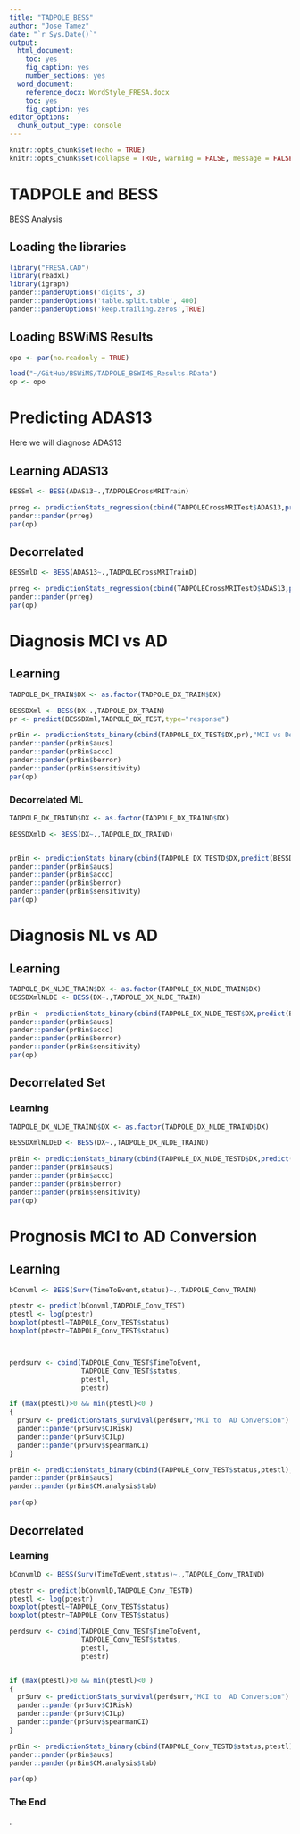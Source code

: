 ```yaml
---
title: "TADPOLE_BESS"
author: "Jose Tamez"
date: "`r Sys.Date()`"
output: 
  html_document: 
    toc: yes
    fig_caption: yes
    number_sections: yes
  word_document: 
    reference_docx: WordStyle_FRESA.docx
    toc: yes
    fig_caption: yes
editor_options:
  chunk_output_type: console
---
```



```r
knitr::opts_chunk$set(echo = TRUE)
knitr::opts_chunk$set(collapse = TRUE, warning = FALSE, message = FALSE,comment = "#>")
```

# TADPOLE and BESS
BESS Analysis

## Loading the libraries

```r
library("FRESA.CAD")
library(readxl)
library(igraph)
pander::panderOptions('digits', 3)
pander::panderOptions('table.split.table', 400)
pander::panderOptions('keep.trailing.zeros',TRUE)

```

## Loading BSWiMS Results

```r
opo <- par(no.readonly = TRUE)

load("~/GitHub/BSWiMS/TADPOLE_BSWIMS_Results.RData")
op <- opo
```



# Predicting ADAS13

Here we will diagnose ADAS13


## Learning ADAS13

```r
BESSml <- BESS(ADAS13~.,TADPOLECrossMRITrain)

prreg <- predictionStats_regression(cbind(TADPOLECrossMRITest$ADAS13,predict(BESSml,TADPOLECrossMRITest)),"ADAS13")
pander::pander(prreg)
par(op)

```


## Decorrelated

```r
BESSmlD <- BESS(ADAS13~.,TADPOLECrossMRITrainD)

prreg <- predictionStats_regression(cbind(TADPOLECrossMRITestD$ADAS13,predict(BESSmlD,TADPOLECrossMRITestD)),"ADAS13")
pander::pander(prreg)
par(op)

```



# Diagnosis MCI vs AD

## Learning

```r
TADPOLE_DX_TRAIN$DX <- as.factor(TADPOLE_DX_TRAIN$DX)

BESSDXml <- BESS(DX~.,TADPOLE_DX_TRAIN)
pr <- predict(BESSDXml,TADPOLE_DX_TEST,type="response")

prBin <- predictionStats_binary(cbind(TADPOLE_DX_TEST$DX,pr),"MCI vs Dementia")
pander::pander(prBin$aucs)
pander::pander(prBin$accc)
pander::pander(prBin$berror)
pander::pander(prBin$sensitivity)
par(op)

```



### Decorrelated ML

```r
TADPOLE_DX_TRAIND$DX <- as.factor(TADPOLE_DX_TRAIND$DX)

BESSDXmlD <- BESS(DX~.,TADPOLE_DX_TRAIND)


prBin <- predictionStats_binary(cbind(TADPOLE_DX_TESTD$DX,predict(BESSDXmlD,TADPOLE_DX_TESTD,type="response")),"MCI vs Dementia")
pander::pander(prBin$aucs)
pander::pander(prBin$accc)
pander::pander(prBin$berror)
pander::pander(prBin$sensitivity)
par(op)

```



# Diagnosis NL vs AD

## Learning

```r
TADPOLE_DX_NLDE_TRAIN$DX <- as.factor(TADPOLE_DX_NLDE_TRAIN$DX)
BESSDXmlNLDE <- BESS(DX~.,TADPOLE_DX_NLDE_TRAIN)

prBin <- predictionStats_binary(cbind(TADPOLE_DX_NLDE_TEST$DX,predict(BESSDXmlNLDE,TADPOLE_DX_NLDE_TEST)[,2]),"NL vs Dementia")
pander::pander(prBin$aucs)
pander::pander(prBin$accc)
pander::pander(prBin$berror)
pander::pander(prBin$sensitivity)
par(op)

```


## Decorrelated Set

### Learning 

```r
TADPOLE_DX_NLDE_TRAIND$DX <- as.factor(TADPOLE_DX_NLDE_TRAIND$DX)

BESSDXmlNLDED <- BESS(DX~.,TADPOLE_DX_NLDE_TRAIND)

prBin <- predictionStats_binary(cbind(TADPOLE_DX_NLDE_TESTD$DX,predict(BESSDXmlNLDED,TADPOLE_DX_NLDE_TESTD)[,2]),"NL vs Dementia")
pander::pander(prBin$aucs)
pander::pander(prBin$accc)
pander::pander(prBin$berror)
pander::pander(prBin$sensitivity)
par(op)

```


# Prognosis MCI to AD Conversion


## Learning

```r


bConvml <- BESS(Surv(TimeToEvent,status)~.,TADPOLE_Conv_TRAIN)

ptestr <- predict(bConvml,TADPOLE_Conv_TEST)
ptestl <- log(ptestr)
boxplot(ptestl~TADPOLE_Conv_TEST$status)
boxplot(ptestr~TADPOLE_Conv_TEST$status)



perdsurv <- cbind(TADPOLE_Conv_TEST$TimeToEvent,
                  TADPOLE_Conv_TEST$status,
                  ptestl,
                  ptestr)

if (max(ptestl)>0 && min(ptestl)<0 )
{
  prSurv <- predictionStats_survival(perdsurv,"MCI to  AD Conversion")
  pander::pander(prSurv$CIRisk)
  pander::pander(prSurv$CILp)
  pander::pander(prSurv$spearmanCI)
}

prBin <- predictionStats_binary(cbind(TADPOLE_Conv_TEST$status,ptestl),"MCI to  AD Conversion")
pander::pander(prBin$aucs)
pander::pander(prBin$CM.analysis$tab)

par(op)

```


## Decorrelated


### Learning

```r


bConvmlD <- BESS(Surv(TimeToEvent,status)~.,TADPOLE_Conv_TRAIND)

ptestr <- predict(bConvmlD,TADPOLE_Conv_TESTD)
ptestl <- log(ptestr)
boxplot(ptestl~TADPOLE_Conv_TEST$status)
boxplot(ptestr~TADPOLE_Conv_TEST$status)

perdsurv <- cbind(TADPOLE_Conv_TEST$TimeToEvent,
                  TADPOLE_Conv_TEST$status,
                  ptestl,
                  ptestr)


if (max(ptestl)>0 && min(ptestl)<0 )
{
  prSurv <- predictionStats_survival(perdsurv,"MCI to  AD Conversion")
  pander::pander(prSurv$CIRisk)
  pander::pander(prSurv$CILp)
  pander::pander(prSurv$spearmanCI)
}

prBin <- predictionStats_binary(cbind(TADPOLE_Conv_TESTD$status,ptestl),"MCI to  AD Conversion")
pander::pander(prBin$aucs)
pander::pander(prBin$CM.analysis$tab)

par(op)

```

### The End

.


